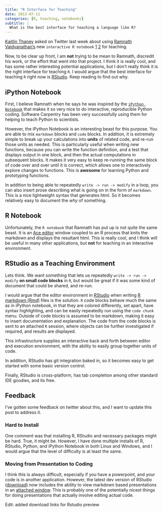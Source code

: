 ```yaml
---
title: "R Interface for Teaching"
date: 2013-07-11
categories: [R, teaching, notebooks]
subtitle: |
  What is the best interface for teaching a language like R?
---
```




[Kaitlin Thaney](https://twitter.com/intent/user?screen_name=kaythaney&tw_i=354635159447941120&tw_p=tweetembed) asked on Twitter last week about using [Ramnath Vaidyanathan's](https://twitter.com/intent/user?screen_name=ramnath_vaidya&tw_i=354599459868508160&tw_p=tweetembed) new `interactive R notebook` [1](http://ramnathv.github.io/rNotebook/) [2](https://github.com/ramnathv/rNotebook) for teaching.

Now, to be clear up front, I am **not** trying to be mean to Ramnath, discredit his work, or the effort that went into that project. I think it is really cool, and has some rather interesting potential applications, but I don't really think it is the right interface for teaching `R`. I would argue that the best interface for teaching `R` right now is [RStudio](http://www.rstudio.com/). Keep reading to find out why.

## iPython Notebook

First, I believe Ramnath when he says he was inspired by the [`iPython Notebook`](http://ipython.org/notebook.html) that makes it so very nice to do interactive, reproducible Python coding. Software Carpentry has been very successfully using them for helping to teach Python to scientists.

However, the iPython Notebook is an interesting beast for this purpose. You are able to mix `markdown` blocks and `code` blocks. In addition, it is extremely simple to break up your calculations into **units** of related code, and re-run those units as needed. This is particularly useful when writing new functions, because you can write the function definition, and a test that displays output in one block, and then the actual computations in subsequent blocks. It makes it very easy to keep re-running the same block of code over and over until it is correct, which allows one to interactively explore changes to functions. This is **awesome** for learning Python and prototyping functions.

In addition to being able to repeatedly `write -> run -> modify` in a loop, you can also insert prose describing what is going on in the form of `markdown`. This is a nice lightweight syntax that generates html. So it becomes relatively easy to document the *why* of something.


## R Notebook

Unfortunately, the `R notebook` that Ramnath has put up is not quite the same beast. It is an [Ace editor](http://ajaxorg.github.io/ace/#nav=about) window coupled to an R process that knits the markdown and displays the resultant html. This is really cool, and I think will be useful in many other applications, but **not** for teaching in an interactive environment. 

## RStudio as a Teaching Environment

Lets think. We want something that lets us repeatedly `write -> run -> modify` **on small code blocks** in `R`, but would be great if it was some kind of document that could be shared, and re-run.

I would argue that the editor environment in [RStudio](http://www.rstudio.com/) when writing [R markdown (Rmd)](http://www.rstudio.com/ide/docs/authoring/using_markdown) files is the solution. `R` code blocks behave much the same as in iPython notebook, in that they are colored differently, set apart, have syntax highlighting, and can be easily repeatedly run using the `code chunk` menu. Outside of code blocks is assumed to be markdown, making it easy to insert documentation and explanation. The code from the code blocks is sent to an attached `R` session, where objects can be further investigated if required, and results are displayed.

This infrastructure supplies an interactive back and forth between editor and execution environment, with the ability to easily group together units of code.

In addition, RStudio has git integration baked in, so it becomes easy to get started with some basic version control.

Finally, RStudio is cross-platform, has tab completion among other standard IDE goodies, and its free.

## Feedback

I've gotten some feedback on twitter about this, and I want to update this post to address it.

### Hard to Install

One comment was that installing R, RStudio and necessary packages might be hard. True, it might be. However, I have done multiple installs of R, RStudio, Python, and iPython Notebook in both Linux and Windows, and I would argue that the level of difficulty is at least the same.

### Moving from Presentation to Coding

I think this is always difficult, especially if you have a powerpoint, and your code is in another application. However, the latest dev version of RStudio ([download](http://www.rstudio.com/ide/download/preview)) now includes the ability to view markdown based presentations in an [attached window](http://www.rstudio.com/ide/docs/presentations/overview). This is probably one of the potentially nicest things for doing presentations that actually involve editing actual code.

Edit: added download links for Rstudio preview
